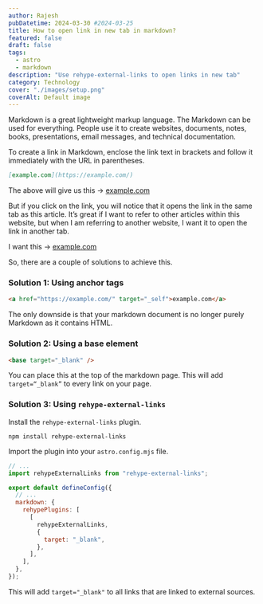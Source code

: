 ```yaml
---
author: Rajesh
pubDatetime: 2024-03-30 #2024-03-25
title: How to open link in new tab in markdown?
featured: false
draft: false
tags:
  - astro
  - markdown
description: "Use rehype-external-links to open links in new tab"
category: Technology
cover: "./images/setup.png"
coverAlt: Default image
---
```


Markdown is a great lightweight markup language. The Markdown can be used for everything. People use it to create websites, documents, notes, books, presentations, email messages, and technical documentation.

To create a link in Markdown, enclose the link text in brackets and follow it immediately with the URL in parentheses.

```md
[example.com](https://example.com/)
```

The above will give us this -> <a href="https://example.com/" target="_self">example.com</a>

But if you click on the link, you will notice that it opens the link in the same tab as this article. It’s great if I want to refer to other articles within this website, but when I am referring to another website, I want it to open the link in another tab.

I want this -> [example.com](https://example.com/)

So, there are a couple of solutions to achieve this.

### Solution 1: Using anchor tags

```html
<a href="https://example.com/" target="_self">example.com</a>
```

The only downside is that your markdown document is no longer purely Markdown as it contains HTML.

### Solution 2: Using a base element

```html
<base target="_blank" />
```

You can place this at the top of the markdown page. This will add `target=“_blank”` to every link on your page.

### Solution 3: Using `rehype-external-links`

Install the `rehype-external-links` plugin.

```shell
npm install rehype-external-links
```

Import the plugin into your `astro.config.mjs` file.

```js
// ...
import rehypeExternalLinks from "rehype-external-links";

export default defineConfig({
  // ...
  markdown: {
    rehypePlugins: [
      [
        rehypeExternalLinks,
        {
          target: "_blank",
        },
      ],
    ],
  },
});
```

This will add `target="_blank"` to all links that are linked to external sources.
